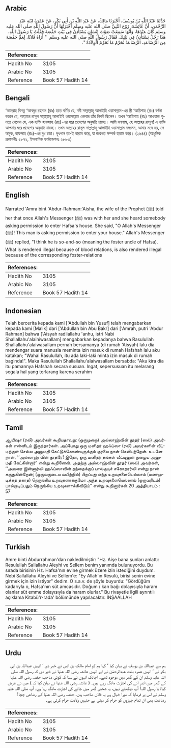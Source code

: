 ## Arabic


<div dir="rtl" lang="ar" style={{fontSize:'larger',backgroundColor:'#f8f9fa',padding:20}}>
حَدَّثَنَا عَبْدُ اللَّهِ بْنُ يُوسُفَ، أَخْبَرَنَا مَالِكٌ، عَنْ عَبْدِ اللَّهِ بْنِ أَبِي بَكْرٍ، عَنْ عَمْرَةَ ابْنَةِ عَبْدِ الرَّحْمَنِ، أَنَّ عَائِشَةَ، زَوْجَ النَّبِيِّ صلى الله عليه وسلم أَخْبَرَتْهَا أَنَّ رَسُولَ اللَّهِ صلى الله عليه وسلم كَانَ عِنْدَهَا، وَأَنَّهَا سَمِعَتْ صَوْتَ إِنْسَانٍ يَسْتَأْذِنُ فِي بَيْتِ حَفْصَةَ فَقُلْتُ يَا رَسُولَ اللَّهِ، هَذَا رَجُلٌ يَسْتَأْذِنُ فِي بَيْتِكَ‏.‏ فَقَالَ رَسُولُ اللَّهِ صلى الله عليه وسلم ‏ "‏ أُرَاهُ فُلاَنًا، لِعَمِّ حَفْصَةَ مِنَ الرَّضَاعَةِ، الرَّضَاعَةُ تُحَرِّمُ مَا تُحَرِّمُ الْوِلاَدَةُ ‏"‏‏.‏
</div>
<div style={{backgroundColor:'#f8f9fa',padding:20, marginBottom: 10}}><table> <thead> <tr> <th>References:</th> <th></th> </tr> </thead> <tbody><tr><td>Hadith No</td><td>3105</td></tr><tr><td>Arabic No</td><td>3105</td></tr><tr><td>Reference</td><td>Book 57 Hadith 14</td></tr></tbody></table></div>

## Bengali


<div dir="ltr" lang="bn" style={{fontSize:'larger',backgroundColor:'#f8f9fa',padding:20}}>
‘আমরাহ বিনতু ‘আবদুর রহমান (রাঃ) হতে বর্ণিত যে, নবী সাল্লাল্লাহু আলাইহি ওয়াসাল্লাম-এর স্ত্রী ‘আয়িশাহ (রাঃ) বর্ণনা করেন যে, আল্লাহর রাসূল সাল্লাল্লাহু আলাইহি ওয়াসাল্লাম একবার তাঁর নিকট ছিলেন। তখন ‘আয়িশাহ (রাঃ) আওয়াজ শুনতে পেলেন যে, এক ব্যক্তি হাফসাহ (রাঃ)-এর ঘরে প্রবেশের অনুমতি চাচ্ছে। আমি বললাম, হে আল্লাহর রাসূল! এ ব্যক্তি আপনার ঘরে প্রবেশের অনুমতি চাচ্ছে। তখন আল্লাহর রাসূল সাল্লাল্লাহু আলাইহি ওয়াসাল্লাম বললেন, আমার মনে হয়, সে অমুক, হাফসাহ (রাঃ)-এর দুধ চাচা। দুধপান তা-ই হারাম করে, যা জন্মগত সম্পর্ক হারাম করে। (২৬৪৪) (আধুনিক প্রকাশনীঃ ২৮৭২, ইসলামিক ফাউন্ডেশনঃ ২৮৮৩)
</div>
<div style={{backgroundColor:'#f8f9fa',padding:20, marginBottom: 10}}><table> <thead> <tr> <th>References:</th> <th></th> </tr> </thead> <tbody><tr><td>Hadith No</td><td>3105</td></tr><tr><td>Arabic No</td><td>3105</td></tr><tr><td>Reference</td><td>Book 57 Hadith 14</td></tr></tbody></table></div>

## English


<div dir="ltr" lang="en" style={{fontSize:'larger',backgroundColor:'#f8f9fa',padding:20}}>
Narrated 'Amra bint 'Abdur-Rahman:'Aisha, the wife of the Prophet (ﷺ) told her that once Allah's Messenger (ﷺ) was with her and she heard somebody asking permission to enter Hafsa's house. She said, "O Allah's Messenger (ﷺ)! This man is asking permission to enter your house." Allah's Messenger (ﷺ) replied, "I think he is so-and-so (meaning the foster uncle of Hafsa). What is rendered illegal because of blood relations, is also rendered illegal because of the corresponding foster-relations
</div>
<div style={{backgroundColor:'#f8f9fa',padding:20, marginBottom: 10}}><table> <thead> <tr> <th>References:</th> <th></th> </tr> </thead> <tbody><tr><td>Hadith No</td><td>3105</td></tr><tr><td>Arabic No</td><td>3105</td></tr><tr><td>Reference</td><td>Book 57 Hadith 14</td></tr></tbody></table></div>

## Indonesian


<div dir="ltr" lang="id" style={{fontSize:'larger',backgroundColor:'#f8f9fa',padding:20}}>
Telah bercerita kepada kami ['Abdullah bin Yusuf] telah mengabarkan kepada kami [Malik] dari ['Abdullah bin Abu Bakr] dari ['Amrah, putri 'Abdur Rahman] bahwa ['Aisyah radliallahu 'anhu, istri Nabi Shallallahu'alaihiwasallam] mengabarkan kepadanya bahwa Rasulullah Shallallahu'alaiwasallam pernah bersamanya (di rumah 'Aisyah) lalu dia mendengar suara manusia meminta izin masuk di rumah Hafshah lalu aku katakan; "Wahai Rasulullah, itu ada laki-laki minta izin masuk di rumah baginda!". Maka Rasulullah Shallallahu'alaiwasallam bersabda: "Aku kira dia itu pamannya Hafshah secara susuan. Ingat, sepersusuan itu melarang segala hal yang terlarang karena serahim
</div>
<div style={{backgroundColor:'#f8f9fa',padding:20, marginBottom: 10}}><table> <thead> <tr> <th>References:</th> <th></th> </tr> </thead> <tbody><tr><td>Hadith No</td><td>3105</td></tr><tr><td>Arabic No</td><td>3105</td></tr><tr><td>Reference</td><td>Book 57 Hadith 14</td></tr></tbody></table></div>

## Tamil


<div dir="ltr" lang="ta" style={{fontSize:'larger',backgroundColor:'#f8f9fa',padding:20}}>
ஆயிஷா (ரலி) அவர்கள் கூறியதாவது: (ஒருமுறை) அல்லாஹ்வின் தூதர் (ஸல்) அவர்கள் என்னிடம் இருந்தார்கள். அப்போது ஒரு மனிதர் ஹஃப்ஸா (ரலி) அவர்களின் வீட்டிற்குள் செல்ல அனுமதி கேட்டுக்கொண்டிருக்கும் குரலை நான் செவியுற்றேன். உடனே நான், ‘‘அல்லாஹ் வின் தூதரே! இதோ, ஒரு மனிதர் தங்கள் வீட்டினுள் நுழைய அனுமதி கேட்கின்றார்” என்று கூறினேன். அதற்கு அல்லாஹ்வின் தூதர் (ஸல்) அவர்கள், ‘‘அவரை இன்னார்லி ஹஃப்ஸாவின் தந்தைக்குப் பால்குடிச் சகோதரர்லி என்று நான் கருதுகின்றேன்; (ஒருவருடைய வயிற்றில்) பிறப்பது எந்த உறவுகளையெல்லாம் (மணமுடிக்கத் தகாத) நெருங்கிய உறவுகளாக்குமோ அந்த உறவுகளையெல்லாம் (ஒருவரிடம்) பால்குடிப்பதும் நெருங்கிய உறவுகளாக்கிவிடும்” என்று கூறினார்கள்.20 அத்தியாயம் : 57
</div>
<div style={{backgroundColor:'#f8f9fa',padding:20, marginBottom: 10}}><table> <thead> <tr> <th>References:</th> <th></th> </tr> </thead> <tbody><tr><td>Hadith No</td><td>3105</td></tr><tr><td>Arabic No</td><td>3105</td></tr><tr><td>Reference</td><td>Book 57 Hadith 14</td></tr></tbody></table></div>

## Turkish


<div dir="ltr" lang="tr" style={{fontSize:'larger',backgroundColor:'#f8f9fa',padding:20}}>
Amre binti Abdurrahman'dan nakledilmiştir: "Hz. Aişe bana şunları anlattı: Resulullah Sallallahu Aleyhi ve Sellem benim yanımda bulunuyordu. Bu sırada birisinin Hz. Hafsa'nın evine girmek üzere izin istediğini duydum. Nebi Sallallahu Aleyhi ve Sellem'e: "Ey Allah'ın Resulü, birisi senin evine girmek için izin istiyor" dedim. O s.a.v. de şöyle buyurdu: "Gördüğüm kadarıyla o, Hafsa'nın süt amcasıdır. Doğum / kan bağı dolayısıyla haram olanlar süt emme dolayısıyla da haram olurlar." Bu rivayetle ilgili ayrıntılı açıklama Kitabü'r-rada' bölümünde yapılacaktır. İNŞAALLAH
</div>
<div style={{backgroundColor:'#f8f9fa',padding:20, marginBottom: 10}}><table> <thead> <tr> <th>References:</th> <th></th> </tr> </thead> <tbody><tr><td>Hadith No</td><td>3105</td></tr><tr><td>Arabic No</td><td>3105</td></tr><tr><td>Reference</td><td>Book 57 Hadith 14</td></tr></tbody></table></div>

## Urdu


<div dir="rtl" lang="ur" style={{fontSize:'larger',backgroundColor:'#f8f9fa',padding:20}}>
ہم سے عبداللہ بن یوسف نے بیان کیا ‘ کہا ہم کو امام مالک بن انس نے خبر دی ‘ انہیں عبداللہ بن ابی بکر نے ‘ انہیں عمرہ بنت عبدالرحمٰن نے اور انہیں عائشہ رضی اللہ عنہا نے خبر دی کہ رسول اللہ صلی اللہ علیہ وسلم ان کے گھر میں موجود تھے۔ اچانک انہوں نے سنا کہ کوئی صاحب حفصہ رضی اللہ عنہا کے گھر میں اندر آنے کی اجازت مانگ رہے ہیں۔ ( عائشہ رضی اللہ عنہا نے بیان کیا کہ ) میں نے عرض کیا: یا رسول اللہ! آپ دیکھتے نہیں، یہ شخص گھر میں جانے کی اجازت مانگ رہا ہے۔ آپ صلی اللہ علیہ وسلم نے اس پر فرمایا کہ میرا خیال ہے یہ فلاں صاحب ہیں، حفصہ رضی اللہ عنہا کے رضاعی چچا! رضاعت بھی ان تمام چیزوں کو حرام کر دیتی ہے جنہیں ولادت حرام کرتی ہے۔
</div>
<div style={{backgroundColor:'#f8f9fa',padding:20, marginBottom: 10}}><table> <thead> <tr> <th>References:</th> <th></th> </tr> </thead> <tbody><tr><td>Hadith No</td><td>3105</td></tr><tr><td>Arabic No</td><td>3105</td></tr><tr><td>Reference</td><td>Book 57 Hadith 14</td></tr></tbody></table></div>